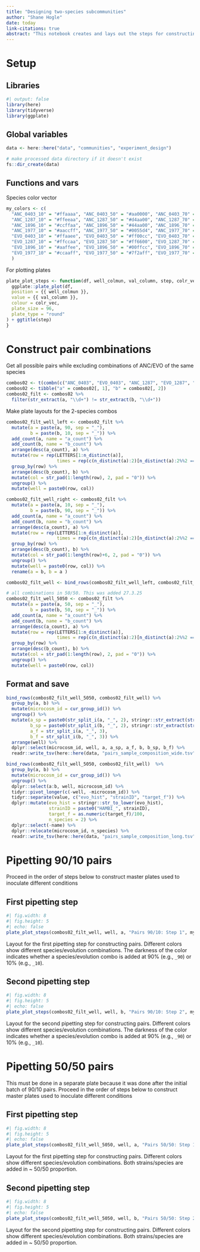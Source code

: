 ```yaml
---
title: "Designing two-species subcommunities"
author: "Shane Hogle"
date: today
link-citations: true
abstract: "This notebook creates and lays out the steps for constructing the experimental species pairs for this experiment. It is inspired by the method outlined in this paper: [Full factorial construction of synthetic microbial communities, eLife 13:RP101906](https://doi.org/10.7554/eLife.101906.1)"
---
```


# Setup

## Libraries
```r
#| output: false
library(here)
library(tidyverse)
library(ggplate)
```

## Global variables

```r
data <- here::here("data", "communities", "experiment_design")

# make processed data directory if it doesn't exist
fs::dir_create(data)
```

## Functions and vars

Species color vector

```r
my_colors <- c(
  "ANC_0403_10" = "#ffaaaa", "ANC_0403_50" = "#aa0000", "ANC_0403_70" = "#aa0000", "ANC_0403_80" = "#aa0000", "ANC_0403_90" = "#aa0000", 
  "ANC_1287_10" = "#ffeeaa", "ANC_1287_50" = "#d4aa00", "ANC_1287_70" = "#d4aa00", "ANC_1287_80" = "#d4aa00", "ANC_1287_90" = "#d4aa00", 
  "ANC_1896_10" = "#ccffaa", "ANC_1896_50" = "#44aa00", "ANC_1896_70" = "#44aa00", "ANC_1896_80" = "#44aa00", "ANC_1896_90" = "#44aa00", 
  "ANC_1977_10" = "#aaccff", "ANC_1977_50" = "#0055d4", "ANC_1977_70" = "#0055d4", "ANC_1977_80" = "#0055d4", "ANC_1977_90" = "#0055d4",
  "EVO_0403_10" = "#ffaaee", "EVO_0403_50" = "#ff00cc", "EVO_0403_70" = "#ff00cc", "EVO_0403_80" = "#ff00cc", "EVO_0403_90" = "#ff00cc", 
  "EVO_1287_10" = "#ffccaa", "EVO_1287_50" = "#ff6600", "EVO_1287_70" = "#ff6600", "EVO_1287_80" = "#ff6600", "EVO_1287_90" = "#ff6600", 
  "EVO_1896_10" = "#aaffee", "EVO_1896_50" = "#00ffcc", "EVO_1896_70" = "#00ffcc", "EVO_1896_80" = "#00ffcc", "EVO_1896_90" = "#00ffcc", 
  "EVO_1977_10" = "#ccaaff", "EVO_1977_50" = "#7f2aff", "EVO_1977_70" = "#7f2aff", "EVO_1977_80" = "#7f2aff", "EVO_1977_90" = "#7f2aff"
  )
```

For plotting plates
```r
plate_plot_steps <- function(df, well_colmun, val_column, step, colr_vec){
  ggplate::plate_plot(df,
  position = {{ well_colmun }},
  value = {{ val_column }},
  colour = colr_vec,
  plate_size = 96,
  plate_type = "round"
) + ggtitle(step)
}
```

# Construct pair combinations

Get all possible pairs while excluding combinations of ANC/EVO of the same species

```r
combos02 <- t(combn(c("ANC_0403", "EVO_0403", "ANC_1287", "EVO_1287", "ANC_1896", "EVO_1896", "ANC_1977", "EVO_1977"),  2))
combos02 <- tibble("a" = combos02[, 1], "b" = combos02[, 2])
combos02_filt <- combos02 %>%
  filter(str_extract(a, "\\d+") != str_extract(b, "\\d+"))
```

Make plate layouts for the 2-species combos

```r
combos02_filt_well_left <- combos02_filt %>% 
  mutate(a = paste(a, 90, sep = "_"), 
         b = paste(b, 10, sep = "_")) %>% 
  add_count(a, name = "a_count") %>% 
  add_count(b, name = "b_count") %>% 
  arrange(desc(a_count), a) %>% 
  mutate(row = rep(LETTERS[1:n_distinct(a)], 
                   times = rep(c(n_distinct(a):2)[n_distinct(a):2%%2 == 0], each = 2))) %>% 
  group_by(row) %>% 
  arrange(desc(b_count), b) %>% 
  mutate(col = str_pad(1:length(row), 2, pad = "0")) %>% 
  ungroup() %>%
  mutate(well = paste0(row, col))

combos02_filt_well_right <- combos02_filt %>% 
  mutate(a = paste(a, 10, sep = "_"), 
         b = paste(b, 90, sep = "_")) %>% 
  add_count(a, name = "a_count") %>% 
  add_count(b, name = "b_count") %>% 
  arrange(desc(a_count), a) %>% 
  mutate(row = rep(LETTERS[1:n_distinct(a)], 
                   times = rep(c(n_distinct(a):2)[n_distinct(a):2%%2 == 0], each = 2))) %>% 
  group_by(row) %>% 
  arrange(desc(b_count), b) %>% 
  mutate(col = str_pad(1:length(row)+6, 2, pad = "0")) %>% 
  ungroup() %>%
  mutate(well = paste0(row, col)) %>% 
  rename(a = b, b = a )

combos02_filt_well <- bind_rows(combos02_filt_well_left, combos02_filt_well_right)
```

```r
# all combinations in 50/50. This was added 27.3.25
combos02_filt_well_5050 <- combos02_filt %>% 
  mutate(a = paste(a, 50, sep = "_"), 
         b = paste(b, 50, sep = "_")) %>% 
  add_count(a, name = "a_count") %>% 
  add_count(b, name = "b_count") %>% 
  arrange(desc(a_count), a) %>% 
  mutate(row = rep(LETTERS[1:n_distinct(a)], 
                   times = rep(c(n_distinct(a):2)[n_distinct(a):2%%2 == 0], each = 2))) %>% 
  group_by(row) %>% 
  arrange(desc(b_count), b) %>% 
  mutate(col = str_pad(1:length(row), 2, pad = "0")) %>% 
  ungroup() %>%
  mutate(well = paste0(row, col))
```

## Format and save

```r
bind_rows(combos02_filt_well_5050, combos02_filt_well) %>%
  group_by(a, b) %>% 
  mutate(microcosm_id = cur_group_id()) %>% 
  ungroup() %>% 
  mutate(a_sp = paste0(str_split_i(a, "_", 2), stringr::str_extract(str_split_i(a, "_", 1), "^.{1}")),
         b_sp = paste0(str_split_i(b, "_", 2), stringr::str_extract(str_split_i(b, "_", 1), "^.{1}")),
         a_f = str_split_i(a, "_", 3),
         b_f = str_split_i(b, "_", 3)) %>% 
  arrange(well) %>% 
  dplyr::select(microcosm_id, well, a, a_sp, a_f, b, b_sp, b_f) %>% 
  readr::write_tsv(here::here(data, "pairs_sample_composition_wide.tsv"))
```

```r
bind_rows(combos02_filt_well_5050, combos02_filt_well)  %>% 
  group_by(a, b) %>% 
  mutate(microcosm_id = cur_group_id()) %>% 
  ungroup() %>% 
  dplyr::select(a:b, well, microcosm_id) %>% 
  tidyr::pivot_longer(c(-well, -microcosm_id)) %>% 
  tidyr::separate(value, c("evo_hist", "strainID", "target_f")) %>% 
  dplyr::mutate(evo_hist = stringr::str_to_lower(evo_hist),
                strainID = paste0("HAMBI_", strainID),
                target_f = as.numeric(target_f)/100,
                n_species = 2) %>% 
  dplyr::select(-name) %>% 
  dplyr::relocate(microcosm_id, n_species) %>% 
  readr::write_tsv(here::here(data, "pairs_sample_composition_long.tsv"))
```

# Pipetting 90/10 pairs

Proceed in the order of steps below to construct master plates used to inoculate different conditions

## First pipetting step

::: {#fig-01}
```r
#| fig.width: 8
#| fig.height: 5
#| echo: false
plate_plot_steps(combos02_filt_well, well, a, "Pairs 90/10: Step 1", my_colors)
```
Layout for the first pipetting step for constructing pairs. Different colors show different species/evolution combinations. The darkness of the color indicates whether a species/evolution combo is added at 90% (e.g., `_90`) or 10% (e.g., `_10`).
:::

## Second pipetting step

::: {#fig-02}
```r
#| fig.width: 8
#| fig.height: 5
#| echo: false
plate_plot_steps(combos02_filt_well, well, b, "Pairs 90/10: Step 2", my_colors)
```
Layout for the second pipetting step for constructing pairs. Different colors show different species/evolution combinations. The darkness of the color indicates whether a species/evolution combo is added at 90% (e.g., `_90`) or 10% (e.g., `_10`).
:::

# Pipetting 50/50 pairs

This must be done in a separate plate because it was done after the initial batch of 90/10 pairs. Proceed in the order of steps below to construct master plates used to inoculate different conditions

## First pipetting step

::: {#fig-01}
```r
#| fig.width: 8
#| fig.height: 5
#| echo: false
plate_plot_steps(combos02_filt_well_5050, well, a, "Pairs 50/50: Step 1", my_colors)
```
Layout for the first pipetting step for constructing pairs. Different colors show different species/evolution combinations. Both strains/species are added in ~ 50/50 proportion.
:::

## Second pipetting step

::: {#fig-02}
```r
#| fig.width: 8
#| fig.height: 5
#| echo: false
plate_plot_steps(combos02_filt_well_5050, well, b, "Pairs 50/50: Step 2", my_colors)
```
Layout for the second pipetting step for constructing pairs. Different colors show different species/evolution combinations. Both strains/species are added in ~ 50/50 proportion.
:::